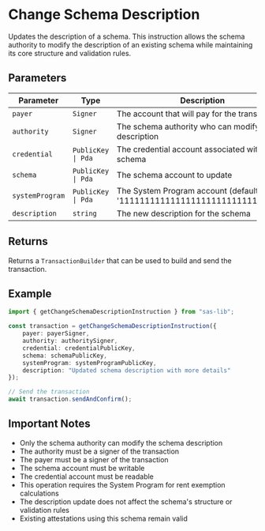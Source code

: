 # Change Schema Description

Updates the description of a schema. This instruction allows the schema authority to modify the description of an existing schema while maintaining its core structure and validation rules.

## Parameters

| Parameter | Type | Description |
|-----------|------|-------------|
| `payer` | `Signer` | The account that will pay for the transaction |
| `authority` | `Signer` | The schema authority who can modify the description |
| `credential` | `PublicKey \| Pda` | The credential account associated with the schema |
| `schema` | `PublicKey \| Pda` | The schema account to update |
| `systemProgram` | `PublicKey \| Pda` | The System Program account (defaults to '11111111111111111111111111111111') |
| `description` | `string` | The new description for the schema |

## Returns

Returns a `TransactionBuilder` that can be used to build and send the transaction.

## Example

```typescript
import { getChangeSchemaDescriptionInstruction } from "sas-lib";

const transaction = getChangeSchemaDescriptionInstruction({
    payer: payerSigner,
    authority: authoritySigner,
    credential: credentialPublicKey,
    schema: schemaPublicKey,
    systemProgram: systemProgramPublicKey,
    description: "Updated schema description with more details"
});

// Send the transaction
await transaction.sendAndConfirm();
```

## Important Notes

- Only the schema authority can modify the schema description
- The authority must be a signer of the transaction
- The payer must be a signer of the transaction
- The schema account must be writable
- The credential account must be readable
- This operation requires the System Program for rent exemption calculations
- The description update does not affect the schema's structure or validation rules
- Existing attestations using this schema remain valid

